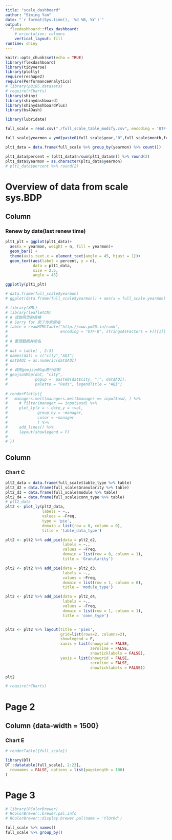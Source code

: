 ```yaml
---
title: "scale_dashboard"
author: "Siming Yan"
date: "`r format(Sys.time(), '%d %B, %Y')`"
output: 
  flexdashboard::flex_dashboard:
    # orientation: columns
    vertical_layout: fill
runtime: shiny
---
```


```r
knitr::opts_chunk$set(echo = TRUE)
library(flexdashboard)
library(tidyverse)
library(plotly)
require(reshape2)
require(PerformanceAnalytics)
# library(p8105.datasets)
# require(rCharts)
library(shiny)
library(shinydashboard)
library(shinydashboardPlus)
library(bs4Dash)

library(lubridate)
```



```r
full_scale = read.csv("./full_scale_table_modify.csv", encoding = 'UTF-8')

full_scale$yearmon = ymd(paste0(full_scale$year,"0",full_scale$month,full_scale$date))
```
 
```r
plt1_data = data.frame(full_scale %>% group_by(yearmon) %>% count())

plt1_data$percent = (plt1_data$n/sum(plt1_data$n)) %>% round(2)
plt1_data$yearmon = as.character(plt1_data$yearmon)
# plt1_data$percent %>% round(2)
```

Overview of data from scale sys.BDP
=====================================     

<!-- Inputs {.sidebar} -->
<!-- ------------------------------------- -->

<!-- ```{r, echo = F } -->

<!-- selectInput("asd", label = "year_mon :", -->
<!--             choices = full_scale$yearmon, -->
<!--             selected = c(full_scale$yearmon %>% as.list()), -->
<!--             multiple = T) -->

<!-- ``` -->


Column {data-width=500}
-------------------------------------

### Renew by date(last renew time)

```r
plt1_plt = ggplot(plt1_data)+
  aes(x = yearmon, weight = n, fill = yearmon)+
  geom_bar() + 
  theme(axis.text.x = element_text(angle = 45, hjust = 1))+
  geom_text(aes(label = percent, y = n), 
            data = plt1_data, 
            size = 2.5,
            angle = 45)

ggplotly(plt1_plt)
```


```r
# data.frame(full_scale$yearmon)
# ggplot(data.frame(full_scale$yearmon)) + aes(x = full_scale.yearmon) + geom_bar() + geom_text(aes(label = ..count..), stat = 'count',data = data.frame(full_scale$yearmon))

```

<!-- ### Chart B -->

```r
# library(XML)
# library(leafletCN)
# # 读取网页的表格
# # Sorry for 爬了你家网站
# table = readHTMLTable("http://www.pm25.in/rank",
#                       encoding = "UTF-8", stringsAsFactors = F)[[1]]
# 
# # 整理数据并命名
# 
# dat = table[ , 2:3]
# names(dat) = c("city","AQI")
# dat$AQI = as.numeric(dat$AQI)
# 
# # 调用geojsonMap进行绘制
# geojsonMap(dat, "city",
#            popup =  paste0(dat$city, ":", dat$AQI),
#            palette = "Reds", legendTitle = "AQI")
 
# renderPlotly({
#   managers.melt[managers.melt$manager == input$asd, ] %>% 
#     # filter(manager == input$asd) %>%
#     plot_ly(x = ~ date,y = ~val, 
#             group_by = ~manager, 
#             color = ~manager
#             ) %>% 
#     add_lines() %>% 
#     layout(showlegend = F)
#            
# })
```

Column {data-width=500}
-----------------------------------------------------------------------

### Chart C 

<!--  {.tabset .tabset-fade} -->

```r
plt2_data = data.frame(full_scale$table_type %>% table)
plt2_d2 = data.frame(full_scale$Granularity %>% table)
plt2_d3 = data.frame(full_scale$module %>% table)
plt2_d4 = data.frame(full_scale$conn_type %>% table)
# plt2_data
plt2 <- plot_ly(plt2_data, 
                labels = ~., 
                values = ~Freq, 
                type = 'pie',
                domain = list(row = 0, column = 0),
                title = 'table_data_type')

plt2 <- plt2 %>% add_pie(data = plt2_d2,
                         labels = ~.,
                         values = ~Freq,
                         domain = list(row = 0, column = 1),
                         title = 'Granularity')

plt2 <- plt2 %>% add_pie(data = plt2_d3,
                         labels = ~.,
                         values = ~Freq,
                         domain = list(row = 1, column = 0),
                         title = 'module_type')

plt2 <- plt2 %>% add_pie(data = plt2_d4,
                         labels = ~.,
                         values = ~Freq,
                         domain = list(row = 1, column = 1),
                         title = 'conn_type')


plt2 <- plt2 %>% layout(title = 'pies',
                        grid=list(rows=2, columns=2),
                        showlegend = F,
                        xaxis = list(showgrid = FALSE, 
                                     zeroline = FALSE, 
                                     showticklabels = FALSE),
                        yaxis = list(showgrid = FALSE, 
                                     zeroline = FALSE, 
                                     showticklabels = FALSE))

plt2


```

```r
# require(rCharts)
```

Page 2 
===================================== 

Column {data-width = 1500}
-----------------------------------------------------------------------

### Chart E

```r
# renderTable({full_scale})

library(DT)
DT::datatable(full_scale[, 2:23],
  rownames = FALSE, options = list(pageLength = 100)
)
```


Page 3 
=====================================     

<!-- Column {data-height=800} -->
<!-- ----------------------------------------------------------------------- -->


<!-- ### Chart F  -->

```r
# library(RColorBrewer)
# RColorBrewer::brewer.pal.info
# RColorBrewer::display.brewer.pal(name = 'YlOrRd')

full_scale %>% names()
full_scale %>% group_by()

```

 

